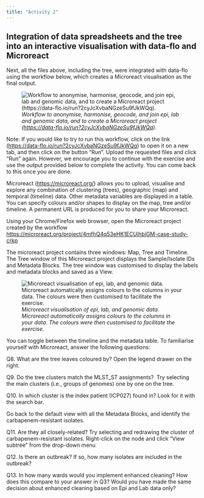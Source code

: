 ```yaml
---
title: "Activity 2"
---
```


## **Integration of data spreadsheets and the tree into an interactive visualisation with data-flo and Microreact**

Next, all the files above, including the tree, were integrated with data-flo using the workflow below, which creates a Microreact visualisation as the final output.

![*Workflow to anonymise, harmonise, geocode, and join epi, lab and genomic data, and to create a Microreact project (<https://data-flo.io/run?2cyJcXvbaNGzeSu9fJkWQq>).*](docs/workflow.png)

Note: If you would like to try to run this workflow, click on the link (<https://data-flo.io/run?2cyJcXvbaNGzeSu9fJkWQq>) to open it on a new tab, and then click on the button "Run". Upload the requested files and click "Run" again. However, we encourage you to continue with the exercise and use the output provided below to complete the activity. You can come back to this once you are done.

Microreact (<https://microreact.org/>) allows you to upload, visualise and explore any combination of clustering (trees), geographic (map) and temporal (timeline) data. Other metadata variables are displayed in a table. You can specify colours and/or shapes to display on the map, tree and/or timeline. A permanent URL is produced for you to share your Microreact.

Using your Chrome/Firefox web browser, open the Microreact project created by the workflow <https://microreact.org/project/4mfhQ4q53eHK1ECUihbiGM-case-study-crkp>

The microreact project contains three windows: Map, Tree and Timeline. The Tree window of this Microreact project displays the Sample/Isolate IDs and Metadata Blocks. The tree window was customised to display the labels and metadata blocks and saved as a View.

![*Microreact visualisation of epi, lab, and genomic data. Microreact automatically assigns colours to the columns in your data. The colours were then customised to facilitate the exercise.*](docs/microreact.png)

You can toggle between the timeline and the metadata table. To familiarise yourself with Microreact, answer the following questions:

Q8. What are the tree leaves coloured by? Open the legend drawer on the right.

Q9. Do the tree clusters match the MLST_ST assignments?  Try selecting the main clusters (i.e., groups of genomes) one by one on the tree. 

Q10. In which cluster is the index patient (ICP027) found in? Look for it with the search bar.

Go back to the default view with all the Metadata Blocks, and identify the carbapenem-resistant isolates.

Q11. Are they all closely-related? Try selecting and redrawing the cluster of carbapenem-resistant isolates. Right-click on the node and click "View subtree" from the drop-down menu

Q12. Is there an outbreak? If so, how many isolates are included in the outbreak?

Q13. In how many wards would you implement enhanced cleaning? How does this compare to your answer in Q3? Would you have made the same decision about enhanced cleaning based on Epi and Lab data only? 
